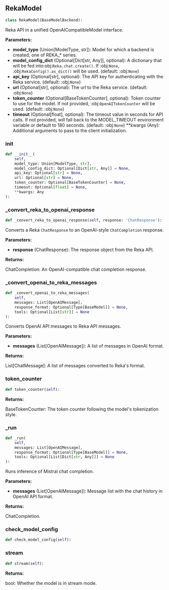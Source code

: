 <a id="camel.models.reka_model"></a>

<a id="camel.models.reka_model.RekaModel"></a>

## RekaModel

```python
class RekaModel(BaseModelBackend):
```

Reka API in a unified OpenAICompatibleModel interface.

**Parameters:**

- **model_type** (Union[ModelType, str]): Model for which a backend is created, one of REKA_* series.
- **model_config_dict** (Optional[Dict[str, Any]], optional): A dictionary that will be fed into:obj:`Reka.chat.create()`. If :obj:`None`, :obj:`RekaConfig().as_dict()` will be used. (default: :obj:`None`)
- **api_key** (Optional[str], optional): The API key for authenticating with the Reka service. (default: :obj:`None`)
- **url** (Optional[str], optional): The url to the Reka service. (default: :obj:`None`)
- **token_counter** (Optional[BaseTokenCounter], optional): Token counter to use for the model. If not provided, :obj:`OpenAITokenCounter` will be used. (default: :obj:`None`)
- **timeout** (Optional[float], optional): The timeout value in seconds for API calls. If not provided, will fall back to the MODEL_TIMEOUT environment variable or default to 180 seconds. (default: :obj:`None`) **kwargs (Any): Additional arguments to pass to the client initialization.

<a id="camel.models.reka_model.RekaModel.__init__"></a>

### __init__

```python
def __init__(
    self,
    model_type: Union[ModelType, str],
    model_config_dict: Optional[Dict[str, Any]] = None,
    api_key: Optional[str] = None,
    url: Optional[str] = None,
    token_counter: Optional[BaseTokenCounter] = None,
    timeout: Optional[float] = None,
    **kwargs: Any
):
```

<a id="camel.models.reka_model.RekaModel._convert_reka_to_openai_response"></a>

### _convert_reka_to_openai_response

```python
def _convert_reka_to_openai_response(self, response: 'ChatResponse'):
```

Converts a Reka `ChatResponse` to an OpenAI-style `ChatCompletion`
response.

**Parameters:**

- **response** (ChatResponse): The response object from the Reka API.

**Returns:**

  ChatCompletion: An OpenAI-compatible chat completion response.

<a id="camel.models.reka_model.RekaModel._convert_openai_to_reka_messages"></a>

### _convert_openai_to_reka_messages

```python
def _convert_openai_to_reka_messages(
    self,
    messages: List[OpenAIMessage],
    response_format: Optional[Type[BaseModel]] = None,
    tools: Optional[List[str]] = None
):
```

Converts OpenAI API messages to Reka API messages.

**Parameters:**

- **messages** (List[OpenAIMessage]): A list of messages in OpenAI format.

**Returns:**

  List[ChatMessage]: A list of messages converted to Reka's format.

<a id="camel.models.reka_model.RekaModel.token_counter"></a>

### token_counter

```python
def token_counter(self):
```

**Returns:**

  BaseTokenCounter: The token counter following the model's
tokenization style.

<a id="camel.models.reka_model.RekaModel._run"></a>

### _run

```python
def _run(
    self,
    messages: List[OpenAIMessage],
    response_format: Optional[Type[BaseModel]] = None,
    tools: Optional[List[Dict[str, Any]]] = None
):
```

Runs inference of Mistral chat completion.

**Parameters:**

- **messages** (List[OpenAIMessage]): Message list with the chat history in OpenAI API format.

**Returns:**

  ChatCompletion.

<a id="camel.models.reka_model.RekaModel.check_model_config"></a>

### check_model_config

```python
def check_model_config(self):
```

<a id="camel.models.reka_model.RekaModel.stream"></a>

### stream

```python
def stream(self):
```

**Returns:**

  bool: Whether the model is in stream mode.
